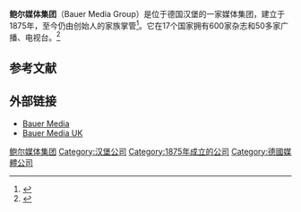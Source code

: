 {{Infobox company
| name = Bauer Media Group KG
| logo = Logo Bauer Media Group.svg
| type = Limited partnership under German law
| foundation = {{start date and age|1875}}
| location = 德国汉堡
| key_people = Yvonne Bauer（CEO）
| num_employees = 11,500（2015）<ref name="auto">{{cite web|title=Geschäftsjahr 2015: Bauer Media Group steigert Umsatz|url=https://www.bauermedia.com/presse/archiv/artikel/geschaeftsjahr-2015-bauer-media-group-steigert-umsatz/controller/2016/9/23/|website=bauermedia.com|accessdate=9 November 2017|date=23 September 2016}}</ref>
| revenue = €23.16亿（2015）<ref name="auto"/>
| industry = 媒体
| products = 数字、印刷媒体
| homepage = [http://www.bauermedia.com/ www.bauermedia.com]
}}

'''鲍尔媒体集团'''（Bauer Media Group）是位于德国汉堡的一家媒体集团，建立于1875年，至今仍由创始人的家族掌管<ref>{{Cite web|url=https://www.forbes.com/profile/yvonne-bauer/|title=Yvonne Bauer|website=Forbes}}</ref>。它在17个国家拥有600家杂志和50多家广播、电视台。<ref>{{Cite web|url=http://www.bauermedia.co.uk/about/our-company|title=Our company|website=Bauer Media}}</ref>

== 参考文献==
{{Reflist}}

==外部链接==
* [http://www.bauermedia.com/ Bauer Media]
* [http://www.bauermedia.co.uk/ Bauer Media UK]

{{Authority control}}
[[Category:鲍尔媒体集团|]]
[[Category:汉堡公司|Category:汉堡公司]]
[[Category:1875年成立的公司|Category:1875年成立的公司]]
[[Category:德國媒體公司|Category:德國媒體公司]]
